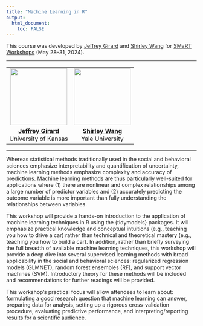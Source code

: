 ```yaml
---
title: "Machine Learning in R"
output: 
  html_document:
    toc: FALSE
---
```


This course was developed by [Jeffrey Girard](https://github.com/jmgirard) and [Shirley Wang](https://github.com/ShirleyBWang) for [SMaRT Workshops](https://smart-workshops.com) (May 28--31, 2024).

---

<table width="100%" style="text-align:center;">
<tr>
<td><img src="figs/jg_headshot.jpeg" width="150" height="150" /></td>
<td><img src="figs/sw_headshot.png" width="150" height="150" /></td>
</tr>
<tr>
<td><b>[Jeffrey Girard](https://affcom.ku.edu/girard)</b><br />University of Kansas</td>
<td><b>[Shirley Wang](https://shirleywang.rbind.io/)</b><br />Yale University</td>
</tr>
</table>

---

Whereas statistical methods traditionally used in the social and behavioral sciences emphasize interpretability and quantification of uncertainty, machine learning methods emphasize complexity and accuracy of predictions. Machine learning methods are thus particularly well-suited for applications where (1) there are nonlinear and complex relationships among a large number of predictor variables and (2) accurately predicting the outcome variable is more important than fully understanding the relationships between variables.

This workshop will provide a hands-on introduction to the application of machine learning techniques in R using the {tidymodels} packages. It will emphasize practical knowledge and conceptual intuitions (e.g., teaching you how to drive a car) rather than technical and theoretical mastery (e.g., teaching you how to build a car). In addition, rather than briefly surveying the full breadth of available machine learning techniques, this workshop will provide a deep dive into several supervised learning methods with broad applicability in the social and behavioral sciences: regularized regression models (GLMNET), random forest ensembles (RF), and support vector machines (SVM). Introductory theory for these methods will be included and recommendations for further readings will be provided.

This workshop’s practical focus will allow attendees to learn about: formulating a good research question that machine learning can answer, preparing data for analysis, setting up a rigorous cross-validation procedure, evaluating predictive performance, and interpreting/reporting results for a scientific audience.
